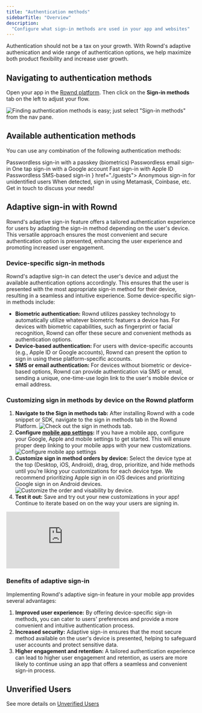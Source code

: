 ```yaml
---
title: "Authentication methods"
sidebarTitle: "Overview"
description:
  "Configure what sign-in methods are used in your app and websites"
---
```


Authentication should not be a tax on your growth. With Rownd's adaptive authenication and wide range of authentication options, we help maximize both product flexibility and increase user growth. 

## Navigating to authentication methods

Open your app in the [Rownd platform](https://app.rownd.io/applications). Then click on the **Sign-in methods** tab on the left to adjust your flow.

![Finding authentication methods is easy; just select "Sign-in methods" from the nav pane.](/images/Sign-in-methods-page.png)

## Available authentication methods

You can use any combination of the following authentication methods:

<CardGroup>
  <Card
    title="Passkey"
    icon="fingerprint"
    href="./passkeys">
    Passwordless sign-in with a passkey (biometrics)
  </Card>
  <Card
    title="Email"
    icon="envelope"
    href="./email">
    Passwordless email sign-in
  </Card>
  <Card
    title="Google account"
    icon="google"
    href="./google">
    One tap sign-in with a Google account
  </Card>
  <Card
    title="Apple ID"
    icon="apple"
    href="/configuration/mobile">
    Fast sign-in with Apple ID
  </Card>
  <Card
    title="Phone / SMS"
    icon="mobile-screen"
    href="./phone-sms">
    Passwordless SMS-based sign-in
  </Card>
  <Card
    title="Guests"
    icon={<svg
      className="h-6 w-6 bg-primary dark:bg-primary-light"
      style={{
          WebkitMaskImage: "url('/images/guest-user.svg')",
          WebkitMaskRepeat: "no-repeat",
          WebkitMaskPosition: "center center",
          "-webkit-mask-size": "contain"
      }}
  />}
    href="./guests">
    Anonymous sign-in for unidentified users
  </Card>
  <Card
    title="Crypto-wallet"
    icon="wallet">
    When detected, sign in using Metamask, Coinbase, etc.
  </Card>
  <Card
    title="Something missing?"
    icon="question">
    Get in touch to discuss your needs!
  </Card>
</CardGroup>

## Adaptive sign-in with Rownd

Rownd's adaptive sign-in feature offers a tailored authentication experience for users by adapting the sign-in method depending on the user's device. This versatile approach ensures the most convenient and secure authentication option is presented, enhancing the user experience and promoting increased user engagement.

### Device-specific sign-in methods

Rownd's adaptive sign-in can detect the user's device and adjust the available authentication options accordingly. This ensures that the user is presented with the most appropriate sign-in method for their device, resulting in a seamless and intuitive experience. Some device-specific sign-in methods include:

- **Biometric authentication:** Rownd utilizes passkey technology to automatically utilize whatever biometric featuers a device has. For devices with biometric capabilities, such as fingerprint or facial recognition, Rownd can offer these secure and convenient methods as authentication options.
- **Device-based authentication:** For users with device-specific accounts (e.g., Apple ID or Google accounts), Rownd can present the option to sign in using these platform-specific accounts.
- **SMS or email authentication:** For devices without biometric or device-based options, Rownd can provide authentication via SMS or email, sending a unique, one-time-use login link to the user's mobile device or email address.

### Customizing sign in methods by device on the Rownd platform 
1. **Navigate to the Sign in methods tab:** After installing Rownd with a code snippet or SDK, navigate to the sign in methods tab in the Rownd Platform.
![Check out the sign in methods tab.](/images/Sign-in-methods-page.png)
2. **Configure [mobile app settings](configuration/mobile.mdx):** If you have a mobile app, configure your Google, Apple and mobile settings to get started. This will ensure proper deep linking to your mobile apps with your new customizations.
![Configure mobile app settings](/images/Mobile-app-settings2.png)
3. **Customize sign in method orders by device:** Select the device type at the top (Desktop, iOS, Android), drag, drop, prioritize, and hide methods until you’re liking your customizations for each device type. We recommend prioritizing Apple sign in on iOS devices and prioritizing Google sign in on Android devices.
![Customize the order and visability by device.](/images/iOS-customize-sign-in-method.png)
4. **Test it out:** Save and try out your new customizations in your app! Continue to iterate based on on the way your users are signing in.

<div style={{ position: "relative", paddingBottom: "54.60060667340748%", height: 0 }}>
  <iframe
    src="https://www.loom.com/embed/3bd720b73a3443e9ad9fdfa6269f3914"
    frameborder="0"
    webkitallowfullscreen
    mozallowfullscreen
    allowfullscreen
    style={{ position: "absolute", top: 0, left: 0, width: "100%", height: "100%" }}
  ></iframe>
</div>

### Benefits of adaptive sign-in

Implementing Rownd's adaptive sign-in feature in your mobile app provides several advantages:

1. **Improved user experience:** By offering device-specific sign-in methods, you can cater to users' preferences and provide a more convenient and intuitive authentication process.
2. **Increased security:** Adaptive sign-in ensures that the most secure method available on the user's device is presented, helping to safeguard user accounts and protect sensitive data.
3. **Higher engagement and retention:** A tailored authentication experience can lead to higher user engagement and retention, as users are more likely to continue using an app that offers a seamless and convenient sign-in process.

## Unverified Users

<Snippet file="unverified-users-description.mdx" />

See more details on [Unverified Users](/configuration/authentication-methods/unverified)